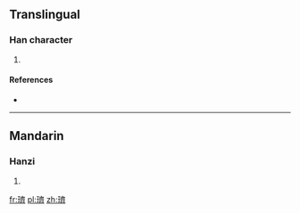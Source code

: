 ==Translingual==

===Han character===
{{Han char|rn=96|rad=玉|as=14|sn=18|four=10123|canj=MGYX}}

# {{defn|Han|sort=玉14}}

====References====
* {{Han ref|kx=0744.160|dkj=21310|dj=1153.030|hdz=21143.070|uh=74BE|ud=29886|bh=F044|bd=61508}}

----

==Mandarin==

===Hanzi===
{{cmn-hanzi|pin=[[jì]] ([[ji4]])|wg=chi<sup>4</sup>}}

# {{defn|lang=cmn|sort=玉14}}

[[fr:璾]]
[[pl:璾]]
[[zh:璾]]